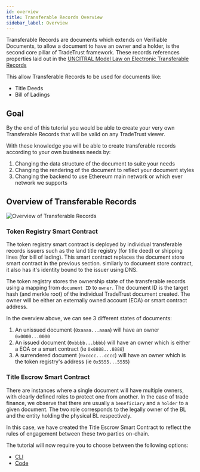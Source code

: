 ```yaml
---
id: overview
title: Transferable Records Overview
sidebar_label: Overview
---
```



<Flow />

Transferable Records are documents which extends on Verifiable Documents, to allow a document to have an owner and a holder, is the second core pillar of TradeTrust framework. These records references properties laid out in the [UNCITRAL Model Law on Electronic Transferable Records](https://www.uncitral.org/pdf/english/texts/electcom/MLETR_ebook.pdf)

This allow Transferable Records to be used for documents like:

- Title Deeds
- Bill of Ladings

## Goal

By the end of this tutorial you would be able to create your very own Transferable Records that will be valid on any TradeTrust viewer.

With these knowledge you will be able to create transferable records according to your own business needs by:

1. Changing the data structure of the document to suite your needs
2. Changing the rendering of the document to reflect your document styles
3. Changing the backend to use Ethereum main network or which ever network we supports

## Overview of Transferable Records

![Overview of Transferable Records](/docs/topics/introduction/transferable-records/overview.png)

### Token Registry Smart Contract

The token registry smart contract is deployed by individual transferable records issuers such as the land title registry (for title deed) or shipping lines (for bill of lading). This smart contract replaces the document store smart contract in the previous section. similarly to document store contract, it also has it's identity bound to the issuer using DNS.

The token registry stores the ownership state of the transferable records using a mapping from `document ID` to `owner`. The document ID is the target hash (and merkle root) of the individual TradeTrust document created. The owner will be either an externally owned account (EOA) or smart contract address.

In the overview above, we can see 3 different states of documents:

1. An unissued document (`0xaaaa...aaaa`) will have an owner `0x0000...0000`
1. An issued document (`0xbbbb...bbbb`) will have an owner which is either a EOA or a smart contract (ie `0x8888...8888`)
1. A surrendered document (`0xcccc...cccc`) will have an owner which is the token registry's address (ie `0x5555...5555`)

### Title Escrow Smart Contract

There are instances where a single document will have multiple owners, with clearly defined roles to protect one from another. In the case of trade finance, we observe that there are usually a `beneficiary` and a `holder` to a given document. The two role corresponds to the legally owner of the BL and the entity holding the physical BL respectively.

In this case, we have created the Title Escrow Smart Contract to reflect the rules of engagement between these two parties on-chain.

The tutorial will now require you to choose between the following options:

- [CLI](/docs/tutorial/transferable-records/token-registry/token-registry-cli)
- [Code](/docs/tutorial/transferable-records/token-registry/token-registry-code)

<Flow />
